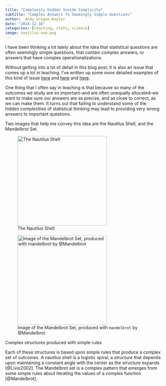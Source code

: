 ```yaml
---
title: "Complexity Hidden Inside Simplicity"
subtitle: "Complex Answers To Seemingly Simple Questions"
author:  Andy Grogan-Kaylor 
date: "2024-12-18"
categories: [teaching, stats, science]
image: nautilus-new.png
---
```


I have been thinking a lot lately about the idea that statistical questions are often seemingly simple questions, that contain complex answers, or answers that have complex operationalizations.

Without getting into a lot of detail in this blog post, it is also an issue that comes up a lot in teaching. I've written up some more detailed examples of this kind of issue [here](https://agrogan1.github.io/posts/multiple-principled-solutions/index.html) and [here](https://agrogan1.github.io/posts/Simpsons-paradox-simple-visual-explanation/index.html) and [here](https://globalfamilies.quarto.pub/be-less-wrong/).

One thing that I often say in teaching is that because so many of the outcomes we study are so important–and are often unequally allocated–we want to make sure our answers are as precise, and as close to correct, as we can make them. It turns out that failing to understand some of the hidden complexities of statistical thinking may lead to providing very wrong answers to important questions.

Two images that help me convey this idea are the Nautilus Shell, and the Mandelbrot Set.

::: {#fig-nautilus-Mandelbrot layout-ncol=2}
![The Nautilus Shell](nautilus-new.png){height=3in}

![Image of the Mandelbrot Set, produced with `mandelbrot` by @Mandelbrot](mandelbrot.png){height=3in}

Complex structures produced with simple rules
:::

Each of these structures is based upon simple rules that produce a complex set of outcomes. A nautilus shell is a logistic spiral, a structure that depends upon maintaining a constant angle with the center as the structure expands [@Livio2002]. The Mandelbrot set is a complex pattern that emerges from some simple rules about iterating the values of a complex function [@Mandelbrot]. 


